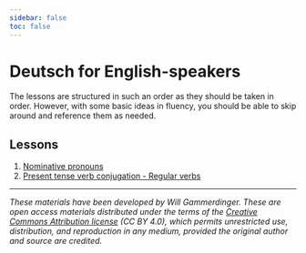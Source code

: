 ```yaml
---
sidebar: false
toc: false
---
```


#  Deutsch for English-speakers

The lessons are structured in such an order as they should be taken in order. However, with some basic ideas in fluency, you should be able to skip around and reference them as needed.

## Lessons

1. [Nominative pronouns](01_Nominative_pronouns.qmd)
2. [Present tense verb conjugation - Regular verbs](02_Present_verb_conjugation_regular.qmd)

***

*These materials have been developed by Will Gammerdinger. These are open access materials distributed under the terms of the [Creative Commons Attribution license](https://creativecommons.org/licenses/by/4.0/) (CC BY 4.0), which permits unrestricted use, distribution, and reproduction in any medium, provided the original author and source are credited.*